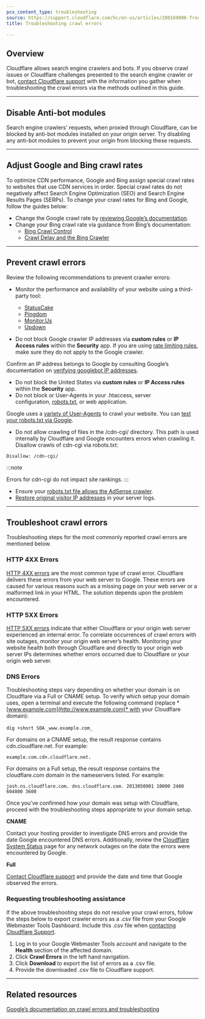 ```yaml
---
pcx_content_type: troubleshooting
source: https://support.cloudflare.com/hc/en-us/articles/200169806-Troubleshooting-crawl-errors
title: Troubleshooting crawl errors

---
```


## Overview

Cloudflare allows search engine crawlers and bots. If you observe crawl issues or Cloudflare challenges presented to the search engine crawler or bot, [contact Cloudflare support](/support/contacting-cloudflare-support/) with the information you gather when troubleshooting the crawl errors via the methods outlined in this guide.

***

## Disable Anti-bot modules

Search engine crawlers' requests, when proxied through Cloudflare, can be blocked by anti-bot modules installed on your origin server. Try disabling any anti-bot modules to prevent your origin from blocking these requests.

***

## Adjust Google and Bing crawl rates

To optimize CDN performance, Google and Bing assign special crawl rates to websites that use CDN services in order. Special crawl rates do not negatively affect Search Engine Optimization (SEO) and Search Engine Results Pages (SERPs). To change your crawl rates for Bing and Google, follow the guides below:

* Change the Google crawl rate by [reviewing Google’s documentation](https://support.google.com/webmasters/answer/48620?hl=en).
* Change your Bing crawl rate via guidance from Bing’s documentation:
  * [Bing Crawl Control](https://www.bing.com/webmasters/help/?topicid=55a30303)
  * [Crawl Delay and the Bing Crawler](https://blogs.bing.com/webmaster/2009/08/10/crawl-delay-and-the-bing-crawler-msnbot)

***

## Prevent crawl errors

Review the following recommendations to prevent crawler errors:

* Monitor the performance and availability of your website using a third-party tool:
  * [StatusCake](http://www.statuscake.com/)
  * [Pingdom](http://www.pingdom.com/)
  * [Monitor.Us](http://www.monitor.us/)
  * [Updown](https://updown.io/)

* Do not block Google crawler IP addresses via **custom rules** or **IP Access rules** within the **Security** app. If you are using [rate limiting rules](/waf/rate-limiting-rules/), make sure they do not apply to the Google crawler.

Confirm an IP address belongs to Google by consulting Google’s documentation on [verifying googlebot IP addresses](https://support.google.com/webmasters/bin/answer.py?answer=80553).

* Do not block the United States via **custom rules** or **IP Access rules** within the **Security** app.
* Do not block or User-Agents in your .htaccess, server configuration, [robots.txt](http://support.google.com/webmasters/bin/answer.py?answer=35303), or web application.

Google uses a [variety of User-Agents](https://support.google.com/webmasters/answer/1061943) to crawl your website. You can [test your robots.txt via Google](https://support.google.com/webmasters/answer/6062598?hl=en).

* Do not allow crawling of files in the /cdn-cgi/ directory. This path is used internally by Cloudflare and Google encounters errors when crawling it. Disallow crawls of cdn-cgi via robots.txt:

`Disallow: /cdn-cgi/`

:::note

Errors for cdn-cgi do not impact site rankings. 
:::

* Ensure your [robots.txt file allows the AdSense crawler](http://support.google.com/webmasters/bin/answer.py?hl=en\&answer=1061943).
* [Restore original visitor IP addresses](https://support.cloudflare.com/hc/articles/200170786) in your server logs.

***

## Troubleshoot crawl errors

Troubleshooting steps for the most commonly reported crawl errors are mentioned below.

### HTTP 4XX Errors

[HTTP 4XX errors](https://developers.cloudflare.com/support/troubleshooting/http-status-codes/4xx-client-error/) are the most common type of crawl error. Cloudflare delivers these errors from your web server to Google. These errors are caused for various reasons such as a missing page on your web server or a malformed link in your HTML. The solution depends upon the problem encountered.

### HTTP 5XX Errors

[HTTP 5XX errors](https://developers.cloudflare.com/support/troubleshooting/cloudflare-errors/troubleshooting-cloudflare-5xx-errors/) indicate that either Cloudflare or your origin web server experienced an internal error. To correlate occurrences of crawl errors with site outages, monitor your origin web server’s health. Monitoring your website health both through Cloudflare and directly to your origin web server IPs determines whether errors occurred due to Cloudflare or your origin web server.

### DNS Errors

Troubleshooting steps vary depending on whether your domain is on Cloudflare via a Full or CNAME setup. To verify which setup your domain uses, open a terminal and execute the following command (replace *[www.example.com](http://www.example.com)* with your Cloudflare domain):

`dig +short SOA` `_www.example.com_`

For domains on a CNAME setup, the result response contains cdn.cloudflare.net. For example:

`example.com.cdn.cloudflare.net.`

For domains on a Full setup, the result response contains the cloudflare.com domain in the nameservers listed. For example:

`josh.ns.cloudflare.com. dns.cloudflare.com. 2013050901 10000 2400 604800 3600`

Once you’ve confirmed how your domain was setup with Cloudflare, proceed with the troubleshooting steps appropriate to your domain setup.

**CNAME**

Contact your hosting provider to investigate DNS errors and provide the date Google encountered DNS errors. Additionally, review the [Cloudflare System Status](http://www.cloudflare.com/system-status) page for any network outages on the date the errors were encountered by Google.

**Full**

[Contact Cloudflare support](/support/contacting-cloudflare-support/) and provide the date and time that Google observed the errors.

### Requesting troubleshooting assistance

If the above troubleshooting steps do not resolve your crawl errors, follow the steps below to export crawler errors as a .csv file from your Google Webmaster Tools Dashboard. Include this .csv file when [contacting Cloudflare Support](/support/contacting-cloudflare-support/).

1. Log in to your Google Webmaster Tools account and navigate to the **Health** section of the affected domain.
2. Click **Crawl Errors** in the left hand navigation.
3. Click **Download** to export the list of errors as a .csv file.
4. Provide the downloaded .csv file to Cloudflare support.

***

## Related resources

[Google’s documentation on crawl errors and troubleshooting](https://support.google.com/webmasters/answer/7440203#not_found_404)
